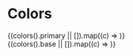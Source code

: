 
<Meta title="Design Tokens/Colors" />

# Colors

<Section title="Primary Color">
	 {(colors().primary || []).map((c) => <ColorToken token={c.token} value={c.value} />)}
</Section>


<Section title="Base Colors" >
	 {(colors().base || []).map((c) => <ColorToken token={c.token} value={c.value} />)}
</Section>
